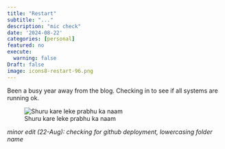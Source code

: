 ```yaml
---
title: "Restart"
subtitle: "..."
description: "mic check"
date: '2024-08-22'
categories: [personal]
featured: no
execute:
  warning: false
Draft: false
image: icons8-restart-96.png
---
```


Been a busy year away from the blog. Checking in to see if all systems are running ok.

![Shuru kare leke prabhu ka naam](restart-start-again-y.gif){fig-align="left"}

*minor edit (22-Aug): checking for github deployment, lowercasing folder name*
